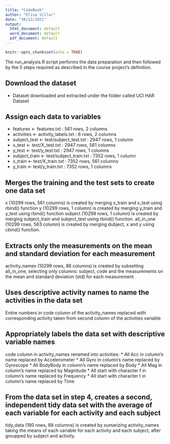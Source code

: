 ```yaml
---
title: "CodeBook"
author: "Elisa Villar"
date: "30/12/2021"
output:
  html_document: default
  word_document: default
  pdf_document: default
---
```


```r
knitr::opts_chunk$set(echo = TRUE)
```

The run_analysis.R script performs the data preparation and then followed by the 5 steps required as described in the course project’s definition.

## Download the dataset
 * Dataset downloaded and extracted under the folder called UCI HAR Dataset

## Assign each data to variables

* features <- features.txt : 561 rows, 2 columns
* activities <- activity_labels.txt : 6 rows, 2 columns
* subject_test <- test/subject_test.txt : 2947 rows, 1 column
* x_test <- test/X_test.txt : 2947 rows, 561 columns
* y_test <- test/y_test.txt : 2947 rows, 1 columns
* subject_train <- test/subject_train.txt : 7352 rows, 1 column
* x_train <- test/X_train.txt : 7352 rows, 561 columns
* y_train <- test/y_train.txt : 7352 rows, 1 columns

## Merges the training and the test sets to create one data set

x (10299 rows, 561 columns) is created by merging x_train and x_test using rbind() function
y (10299 rows, 1 column) is created by merging y_train and y_test using rbind() function
subject (10299 rows, 1 column) is created by merging subject_train and subject_test using rbind() function.
all_in_one (10299 rows, 563 column) is created by merging dubject, x and y using cbind() function.

## Extracts only the measurements on the mean and standard deviation for each measurement

activity_names (10299 rows, 88 columns) is created by subsetting all_in_one, selecting only columns: subject, code and the measurements on the mean and standard deviation (std) for each measurement.

## Uses descriptive activity names to name the activities in the data set

Entire numbers in code column of the activity_names replaced with corresponding activity taken from second column of the activities variable

## Appropriately labels the data set with descriptive variable names

code column in activity_names renamed into activities: 
* All Acc in column’s name replaced by Accelerometer
* All Gyro in column’s name replaced by Gyroscope
* All BodyBody in column’s name replaced by Body
* All Mag in column’s name replaced by Magnitude
* All start with character f in column’s name replaced by Frequency
* All start with character t in column’s name replaced by Time

## From the data set in step 4, creates a second, independent tidy data set with the average of each variable for each activity and each subject

tidy_data (180 rows, 88 columns) is created by sumarizing activity_names taking the means of each variable for each activity and each subject, after groupped by subject and activity.
